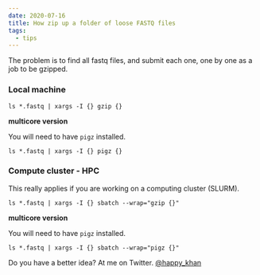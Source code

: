 ```yaml
---
date: 2020-07-16
title: How zip up a folder of loose FASTQ files
tags:
  - tips
---
```

The problem is to find all fastq files, and submit each one, one by one as a job to be gzipped.

### Local machine
```
ls *.fastq | xargs -I {} gzip {}
```

**multicore version** 

You will need to have `pigz` installed. 

```
ls *.fastq | xargs -I {} pigz {}
```

### Compute cluster - HPC
This really applies if you are working on a computing cluster (SLURM). 

```
ls *.fastq | xargs -I {} sbatch --wrap="gzip {}"
```

**multicore version** 

You will need to have `pigz` installed. 

```
ls *.fastq | xargs -I {} sbatch --wrap="pigz {}"
```

Do you have a better idea? At me on Twitter. [@happy_khan](https://twitter.com/happy_khan)